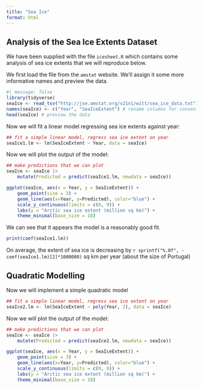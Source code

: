 ```yaml
---
title: "Sea Ice"
format: html
---
```


## Analysis of the Sea Ice Extents Dataset

We have been supplied with the file `icesheet.R` which contains some analysis
of sea ice extents that we will reproduce below.

We first load the file from the `amstat` website.
We'll assign it some more informative names and preview the data.

```r
#| message: false
library(tidyverse)
seaIce <- read_tsv("http://jse.amstat.org/v21n1/witt/sea_ice_data.txt")
names(seaIce) <- c("Year", "SeaIceExtent") # rename columns for convenience
head(seaIce) # preview the data
```

Now we will fit a linear model regressing sea ice extents against year:

```r
## fit a simple linear model, regress sea ice extent on year
seaIce1.lm <- lm(SeaIceExtent ~ Year, data = seaIce)
```

Now we will plot the output of the model:

```r
## make predictions that we can plot
seaIce <- seaIce |>
    mutate(Predicted = predict(seaIce1.lm, newdata = seaIce))

ggplot(seaIce, aes(x = Year, y = SeaIceExtent)) +
    geom_point(size = 3) +
    geom_line(aes(x=Year, y=Predicted), color="blue") +
    scale_y_continuous(limits = c(0, 9)) +
    labs(y = "Arctic sea ice extent (million sq km)") +
    theme_minimal(base_size = 18)
```

We can see that it appears the model is a reasonably good fit.

```r
print(coef(seaIce1.lm))
```

On average, the extent of sea ice is decreasing by `r sprintf("%.0f", -coef(seaIce1.lm)[2]*1000000)` sq km per year (about the size of Portugal)

## Quadratic Modelling

Now we will implement a simple quadratic model

```r
## fit a simple linear model, regress sea ice extent on year
seaIce2.lm <- lm(SeaIceExtent ~ poly(Year, 2), data = seaIce)
```

Now we will plot the output of the model:

```r
## make predictions that we can plot
seaIce <- seaIce |>
    mutate(Predicted = predict(seaIce2.lm, newdata = seaIce))

ggplot(seaIce, aes(x = Year, y = SeaIceExtent)) +
    geom_point(size = 3) +
    geom_line(aes(x=Year, y=Predicted), color="blue") +
    scale_y_continuous(limits = c(0, 9)) +
    labs(y = "Arctic sea ice extent (million sq km)") +
    theme_minimal(base_size = 18)
```

